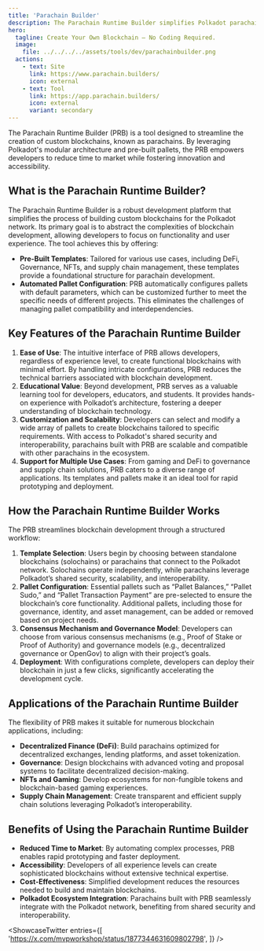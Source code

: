 ```yaml
---
title: 'Parachain Builder'
description: The Parachain Runtime Builder simplifies Polkadot parachain development with templates, pre-built pallets, and customizable configurations.
hero:
  tagline: Create Your Own Blockchain — No Coding Required.
  image: 
    file: ../../../../assets/tools/dev/parachainbuilder.png
  actions:
    - text: Site
      link: https://www.parachain.builders/
      icon: external
    - text: Tool
      link: https://app.parachain.builders/
      icon: external
      variant: secondary
---
```



The Parachain Runtime Builder (PRB) is a tool designed to streamline the creation of custom blockchains, known as parachains. 
By leveraging Polkadot's modular architecture and pre-built pallets, the PRB empowers developers to reduce time to market while fostering innovation and accessibility.

## What is the Parachain Runtime Builder?
The Parachain Runtime Builder is a robust development platform that simplifies the process of building custom blockchains for the Polkadot network. Its primary goal is to abstract the complexities of blockchain development, allowing developers to focus on functionality and user experience. The tool achieves this by offering:
- **Pre-Built Templates**: Tailored for various use cases, including DeFi, Governance, NFTs, and supply chain management, these templates provide a foundational structure for parachain development.
- **Automated Pallet Configuration**: PRB automatically configures pallets with default parameters, which can be customized further to meet the specific needs of different projects. This eliminates the challenges of managing pallet compatibility and interdependencies.

## Key Features of the Parachain Runtime Builder
1. **Ease of Use**: The intuitive interface of PRB allows developers, regardless of experience level, to create functional blockchains with minimal effort. By handling intricate configurations, PRB reduces the technical barriers associated with blockchain development.
2. **Educational Value**: Beyond development, PRB serves as a valuable learning tool for developers, educators, and students. It provides hands-on experience with Polkadot’s architecture, fostering a deeper understanding of blockchain technology.
3. **Customization and Scalability**: Developers can select and modify a wide array of pallets to create blockchains tailored to specific requirements. With access to Polkadot's shared security and interoperability, parachains built with PRB are scalable and compatible with other parachains in the ecosystem.
4. **Support for Multiple Use Cases**: From gaming and DeFi to governance and supply chain solutions, PRB caters to a diverse range of applications. Its templates and pallets make it an ideal tool for rapid prototyping and deployment.

## How the Parachain Runtime Builder Works
The PRB streamlines blockchain development through a structured workflow:
1. **Template Selection**: Users begin by choosing between standalone blockchains (solochains) or parachains that connect to the Polkadot network. Solochains operate independently, while parachains leverage Polkadot’s shared security, scalability, and interoperability.
2. **Pallet Configuration**: Essential pallets such as “Pallet Balances,” “Pallet Sudo,” and “Pallet Transaction Payment” are pre-selected to ensure the blockchain’s core functionality. Additional pallets, including those for governance, identity, and asset management, can be added or removed based on project needs.
3. **Consensus Mechanism and Governance Model**: Developers can choose from various consensus mechanisms (e.g., Proof of Stake or Proof of Authority) and governance models (e.g., decentralized governance or OpenGov) to align with their project’s goals.
4. **Deployment**: With configurations complete, developers can deploy their blockchain in just a few clicks, significantly accelerating the development cycle.

## Applications of the Parachain Runtime Builder
The flexibility of PRB makes it suitable for numerous blockchain applications, including:
- **Decentralized Finance (DeFi)**: Build parachains optimized for decentralized exchanges, lending platforms, and asset tokenization.
- **Governance**: Design blockchains with advanced voting and proposal systems to facilitate decentralized decision-making.
- **NFTs and Gaming**: Develop ecosystems for non-fungible tokens and blockchain-based gaming experiences.
- **Supply Chain Management**: Create transparent and efficient supply chain solutions leveraging Polkadot’s interoperability.

## Benefits of Using the Parachain Runtime Builder
- **Reduced Time to Market**: By automating complex processes, PRB enables rapid prototyping and faster deployment.
- **Accessibility**: Developers of all experience levels can create sophisticated blockchains without extensive technical expertise.
- **Cost-Effectiveness**: Simplified development reduces the resources needed to build and maintain blockchains.
- **Polkadot Ecosystem Integration**: Parachains built with PRB seamlessly integrate with the Polkadot network, benefiting from shared security and interoperability.

<ShowcaseTwitter
  entries={[
    'https://x.com/mvpworkshop/status/1877344631609802798',
  ]}
/>

 <script async src="https://platform.twitter.com/widgets.js" charset="utf-8"></script>